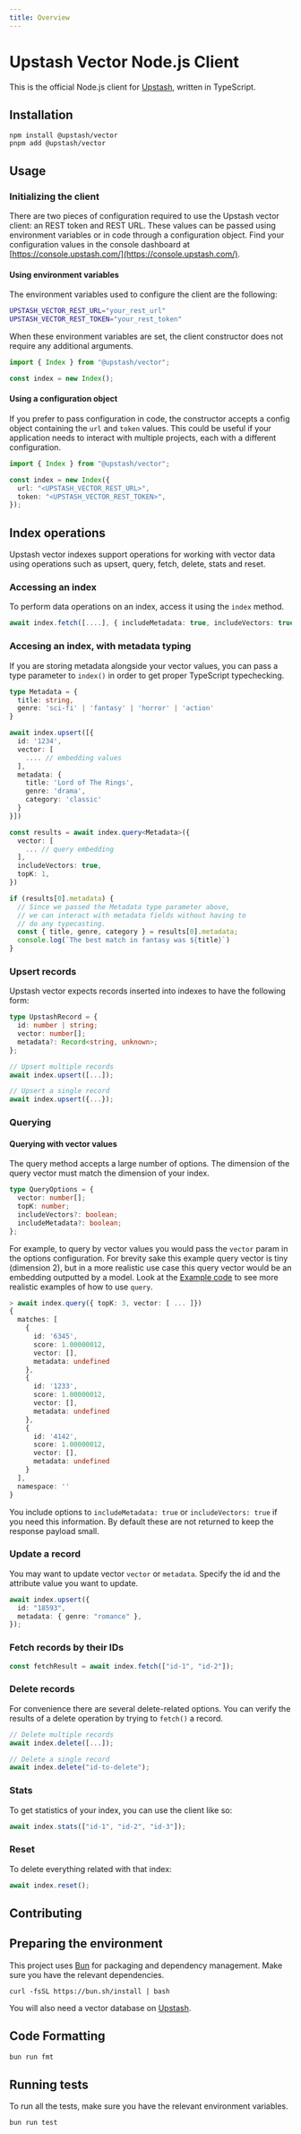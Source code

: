 ```yaml
---
title: Overview
---
```



# Upstash Vector Node.js Client

This is the official Node.js client for [Upstash](https://upstash.com/), written in TypeScript.

## Installation

```
npm install @upstash/vector
pnpm add @upstash/vector
```

## Usage

### Initializing the client

There are two pieces of configuration required to use the Upstash vector client: an REST token and REST URL. These values can be passed using environment variables or in code through a configuration object. Find your configuration values in the console dashboard at [https://console.upstash.com/](https://console.upstash.com/).

#### Using environment variables

The environment variables used to configure the client are the following:

```bash
UPSTASH_VECTOR_REST_URL="your_rest_url"
UPSTASH_VECTOR_REST_TOKEN="your_rest_token"
```

When these environment variables are set, the client constructor does not require any additional arguments.

```typescript
import { Index } from "@upstash/vector";

const index = new Index();
```

#### Using a configuration object

If you prefer to pass configuration in code, the constructor accepts a config object containing the `url` and `token` values. This
could be useful if your application needs to interact with multiple projects, each with a different configuration.

```typescript
import { Index } from "@upstash/vector";

const index = new Index({
  url: "<UPSTASH_VECTOR_REST_URL>",
  token: "<UPSTASH_VECTOR_REST_TOKEN>",
});
```

## Index operations

Upstash vector indexes support operations for working with vector data using operations such as upsert, query, fetch, delete, stats and reset.

### Accessing an index

To perform data operations on an index, access it using the `index` method.

```typescript
await index.fetch([....], { includeMetadata: true, includeVectors: true });
```

### Accesing an index, with metadata typing

If you are storing metadata alongside your vector values, you can pass a type parameter to `index()` in order to get proper TypeScript typechecking.

```typescript
type Metadata = {
  title: string,
  genre: 'sci-fi' | 'fantasy' | 'horror' | 'action'
}

await index.upsert([{
  id: '1234',
  vector: [
    .... // embedding values
  ],
  metadata: {
    title: 'Lord of The Rings',
    genre: 'drama',
    category: 'classic'
  }
}])

const results = await index.query<Metadata>({
  vector: [
    ... // query embedding
  ],
  includeVectors: true,
  topK: 1,
})

if (results[0].metadata) {
  // Since we passed the Metadata type parameter above,
  // we can interact with metadata fields without having to
  // do any typecasting.
  const { title, genre, category } = results[0].metadata;
  console.log(`The best match in fantasy was ${title}`)
}
```

### Upsert records

Upstash vector expects records inserted into indexes to have the following form:

```typescript
type UpstashRecord = {
  id: number | string;
  vector: number[];
  metadata?: Record<string, unknown>;
};

// Upsert multiple records
await index.upsert([...]);

// Upsert a single record
await index.upsert({...});

```

### Querying

#### Querying with vector values

The query method accepts a large number of options. The dimension of the query vector must match the dimension of your index.

```typescript
type QueryOptions = {
  vector: number[];
  topK: number;
  includeVectors?: boolean;
  includeMetadata?: boolean;
};
```

For example, to query by vector values you would pass the `vector` param in the options configuration. For brevity sake this example query vector is tiny (dimension 2), but in a more realistic use case this query vector would be an embedding outputted by a model. Look at the [Example code](#example-code) to see more realistic examples of how to use `query`.

```typescript
> await index.query({ topK: 3, vector: [ ... ]})
{
  matches: [
    {
      id: '6345',
      score: 1.00000012,
      vector: [],
      metadata: undefined
    },
    {
      id: '1233',
      score: 1.00000012,
      vector: [],
      metadata: undefined
    },
    {
      id: '4142',
      score: 1.00000012,
      vector: [],
      metadata: undefined
    }
  ],
  namespace: ''
}
```

You include options to `includeMetadata: true` or `includeVectors: true` if you need this information. By default these are not returned to keep the response payload small.

### Update a record

You may want to update vector `vector` or `metadata`. Specify the id and the attribute value you want to update.

```typescript
await index.upsert({
  id: "18593",
  metadata: { genre: "romance" },
});
```

### Fetch records by their IDs

```typescript
const fetchResult = await index.fetch(["id-1", "id-2"]);
```

### Delete records

For convenience there are several delete-related options. You can verify the results of a delete operation by trying to `fetch()` a record.

```typescript
// Delete multiple records
await index.delete([...]);

// Delete a single record
await index.delete("id-to-delete");
```

### Stats

To get statistics of your index, you can use the client like so:

```typescript
await index.stats(["id-1", "id-2", "id-3"]);
```

### Reset

To delete everything related with that index:

```typescript
await index.reset();
```

## Contributing

## Preparing the environment

This project uses [Bun](https://bun.sh/) for packaging and dependency management. Make sure you have the relevant dependencies.

```commandline
curl -fsSL https://bun.sh/install | bash
```

You will also need a vector database on [Upstash](https://console.upstash.com/).


## Code Formatting

```bash
bun run fmt
```

## Running tests

To run all the tests, make sure you have the relevant environment variables.

```bash
bun run test
```
